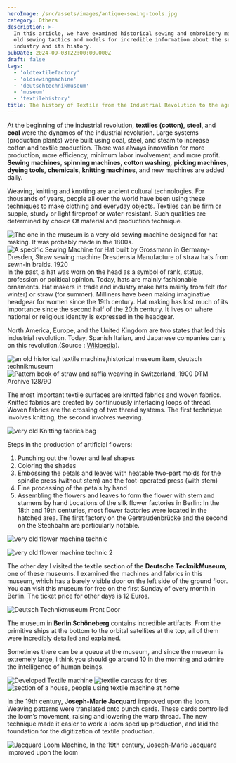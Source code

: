 ```yaml
---
heroImage: /src/assets/images/antique-sewing-tools.jpg
category: Others
description: >-
  In this article, we have examined historical sewing and embroidery machines,
  old sewing tactics and models for incredible information about the sewing
  industry and its history.
pubDate: 2024-09-03T22:00:00.000Z
draft: false
tags:
  - 'oldtextilefactory'
  - 'oldsewingmachine'
  - 'deutschtechnikmuseum'
  - 'museum'
  - 'textilehistory'
title: The history of Textile from the Industrial Revolution to the age of AI
---
```


At the beginning of the industrial revolution, **textiles (cotton)**, **steel**, and **coal** were the dynamos of the industrial revolution. Large systems (production plants) were built using coal, steel, and steam to increase cotton and textile production. There was always innovation for more production, more efficiency, minimum labor involvement, and more profit. **Sewing machines**, **spinning machines**, **cotton washing,** **picking machines**, **dyeing tools**, **chemicals**, **knitting machines**, and new machines are added daily.

Weaving, knitting  and knotting are ancient cultural technologies. For thousands of years, people all over the world have been using these techniques to make clothing and everyday objects. Textiles can be firm or supple, sturdy or light fireproof or water-resistant. Such qualities are determined by choice Of material and production technique.

![The one in the museum is a very old sewing machine designed for hat making. It was probably made in the 1800s.](src/assets/images/antique-hat-machine.jpg)![A specific Sewing Machine for Hat built by Grossmann in Germany-Dresden, Straw sewing machine Dresdensia Manufacture of straw hats from sewn-in braids. 1920](src/assets/images/Grossmann-sewing-machine.jpg)In the past, a hat was worn on the head as a symbol of rank, status, profession or political opinion. Today, hats are mainly fashionable ornaments. Hat makers in trade and industry make hats mainly from felt (for winter) or straw (for summer). Milliners have been making imaginative headgear for women since the 19th century. Hat making has lost much of its importance since the second half of the 20th century. It lives on where national or religious identity is expressed in the headgear.

North America, Europe, and the United Kingdom are two states that led this industrial revolution. Today, Spanish Italian, and Japanese companies carry on this revolution.(Source : [Wikipedia](https://en.wikipedia.org/wiki/Industrial_Revolution "Industrial Revolution-Textile Section")).

![an old historical textile machine,historical museum item, deutsch technikmuseum](src/assets/images/a-old-textile-machine-historical-museum-item-Deutsch-Technikmuseum.jpg)![Pattern book of straw and raffia weaving in Switzerland, 1900 DTM Archive 128/90](src/assets/images/book-for-knitting-model.jpg)

The most important textile surfaces are knitted fabrics and woven fabrics. Knitted fabrics are created by continuously interlacing loops of thread. Woven fabrics are the crossing of two thread systems. The first technique involves knitting, the second involves weaving.

![very old Knitting fabrics bag](src/assets/images/knitting-fabrics-bag.jpg)

Steps in the production of artificial flowers: 
1. Punching out the flower and leaf shapes 
2. Coloring the shades 
3. Embossing the petals and leaves with heatable two-part molds for the spindle press (without stem) and the foot-operated press (with stem) 
4. Fine processing of the petals by hand 
5. Assembling the flowers and leaves to form the flower with stem and stamens by hand Locations of the silk flower factories in Berlin: In the 18th and 19th centuries, most flower factories were located in the hatched area. The first factory on the Gertraudenbrücke and the second on the Stechbahn are particularly notable.

![very old flower machine technic](src/assets/images/very-old-flower-technic-1.jpg)

![very old flower machine technic 2](src/assets/images/very-old-flower-technic-.jpg)

The other day I visited the textile section of the **Deutsche TecknikMuseum**, one of these museums. I examined the machines and fabrics in this museum, which has a barely visible door on the left side of the ground floor. You can visit this museum for free on the first Sunday of every month in Berlin. The ticket price for other days is 12 Euros.

![Deutsch Technikmuseum Front Door](src/assets/images/deutsch-technikmuseum-front-door.jpg)

The museum in **Berlin Schöneberg** contains incredible artifacts. From the primitive ships at the bottom to the orbital satellites at the top, all of them were incredibly detailed and explained.

Sometimes there can be a queue at the museum, and since the museum is extremely large, I think you should go around 10 in the morning and admire the intelligence of human beings.

![Developed Textile machine](src/assets/images/developed-textile-machine.jpg)
![textile carcass for tires](src/assets/images/textile-carcass-tires.jpg)
![section of a house, people using textile machine at home](src/assets/images/section-of-house-people-using-textile-machine-at-home.jpg)

In the 19th century, **Joseph-Marie Jacquard** improved upon the loom. Weaving patterns were translated onto punch cards. These cards controlled the loom’s movement, raising and lowering the warp thread. The new technique made it easier to work a loom sped up production, and laid the foundation for the digitization of textile production.

![Jacquard  Loom Machine, In the 19th century, Joseph-Marie Jacquard improved upon the loom](src/assets/images/jacquard-machine.jpg)
